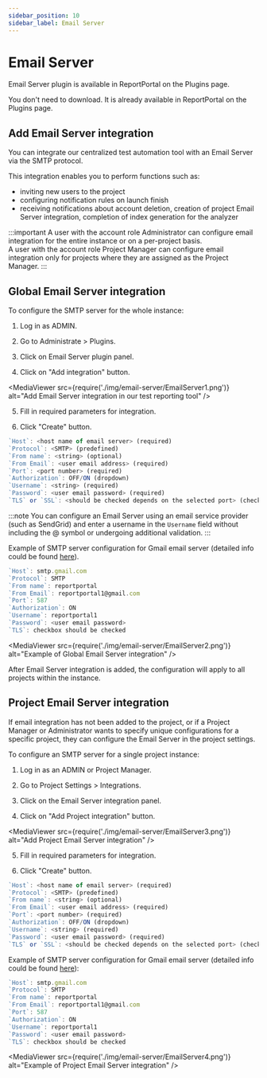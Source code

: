 ```yaml
---
sidebar_position: 10
sidebar_label: Email Server
---
```


# Email Server

Email Server plugin is available in ReportPortal on the Plugins page.

You don't need to download. It is already available in ReportPortal on the Plugins page.

## Add Email Server integration

You can integrate our centralized test automation tool with an Email Server via the SMTP protocol.

This integration enables you to perform functions such as:

* inviting new users to the project
* configuring notification rules on launch finish
* receiving notifications about account deletion, creation of project Email Server integration, completion of index generation for the analyzer

:::important
A user with the account role Administrator can configure email integration for the entire instance or on a per-project basis.<br />
A user with the account role Project Manager can configure email integration only for projects where they are assigned as the Project Manager.
:::

## Global Email Server integration

To configure the SMTP server for the whole instance:

1. Log in as ADMIN.

2. Go to Administrate > Plugins.

3. Click on Email Server plugin panel.

4. Click on "Add integration" button.

<MediaViewer src={require('./img/email-server/EmailServer1.png')} alt="Add Email Server integration in our test reporting tool" />

5. Fill in required parameters for integration.

6. Click "Create" button.

```javascript
`Host`: <host name of email server> (required)
`Protocol`: <SMTP> (predefined)
`From name`: <string> (optional)
`From Email`: <user email address> (required)
`Port`: <port number> (required)
`Authorization`: OFF/ON (dropdown)
`Username`: <string> (required)
`Password`: <user email password> (required)
`TLS` or `SSL`: <should be checked depends on the selected port> (checkbox)
```

:::note
You can configure an Email Server using an email service provider (such as SendGrid) and enter a username in the `Username` field without including the @ symbol or undergoing additional validation.
:::

Example of SMTP server configuration for Gmail email server (detailed info could be found [here](https://support.google.com/a/answer/176600?hl=en)).

```javascript
`Host`: smtp.gmail.com
`Protocol`: SMTP
`From name`: reportportal
`From Email`: reportportal1@gmail.com
`Port`: 587
`Authorization`: ON
`Username`: reportportal1
`Password`: <user email password>
`TLS`: checkbox should be checked
```

<MediaViewer src={require('./img/email-server/EmailServer2.png')} alt="Example of Global Email Server integration" />

After Email Server integration is added, the configuration will apply to all projects within the instance.

## Project Email Server integration

If email integration has not been added to the project, or if a Project Manager or Administrator wants to specify unique configurations for a specific project, they can configure the Email Server in the project settings.

To configure an SMTP server for a single project instance:

1. Log in as an ADMIN or Project Manager.

2. Go to Project Settings > Integrations.

3. Click on the Email Server integration panel.

4. Click on "Add Project integration" button.

<MediaViewer src={require('./img/email-server/EmailServer3.png')} alt="Add Project Email Server integration" />

5. Fill in required parameters for integration.

6. Click "Create" button.

```javascript 
`Host`: <host name of email server> (required)
`Protocol`: <SMTP> (predefined)
`From name`: <string> (optional)
`From Email`: <user email address> (required)
`Port`: <port number> (required)
`Authorization`: OFF/ON (dropdown)
`Username`: <string> (required)
`Password`: <user email password> (required)
`TLS` or `SSL`: <should be checked depends on the selected port> (checkbox)
```

Example of SMTP server configuration for Gmail email server (detailed info could be found [here](https://support.google.com/a/answer/176600?hl=en)):

```javascript
`Host`: smtp.gmail.com
`Protocol`: SMTP
`From name`: reportportal
`From Email`: reportportal1@gmail.com
`Port`: 587
`Authorization`: ON
`Username`: reportportal1
`Password`: <user email password>
`TLS`: checkbox should be checked
```
<MediaViewer src={require('./img/email-server/EmailServer4.png')} alt="Example of Project Email Server integration" />

<MediaViewer src="https://youtu.be/OVnc5nxwp24" alt="Email Server integration" type="video" />
